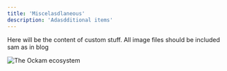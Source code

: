 ```yaml
---
title: 'Miscelasdlaneous'
description: 'Adasdditional items'
---
```


Here will be the content of custom stuff. All image files should be included sam as in blog

![The Ockam ecosystem](/blog/zero_ipo/zero_10.svg)
<StyleGuideResourceCaption title="Lorem Ipsum" description="Lorem ipsum dolor sit amet, consectetur adipiscing elit. Mauris vitae faucibus odio." />
